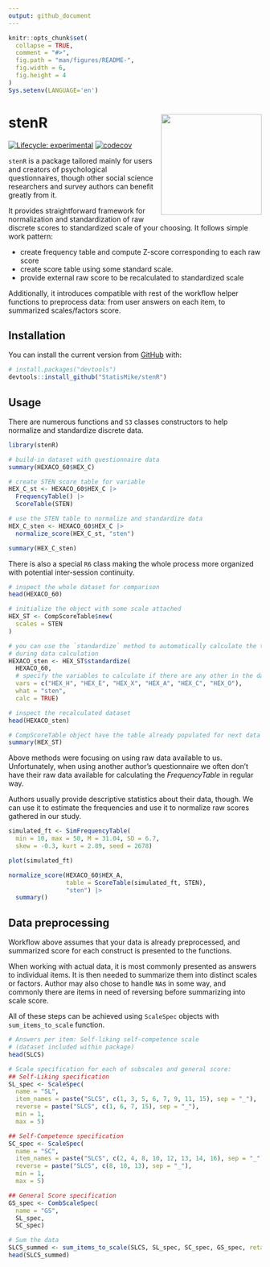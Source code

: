 ```yaml
---
output: github_document
---
```


<!-- README.md is generated from README.Rmd. Please edit that file -->

```r
knitr::opts_chunk$set(
  collapse = TRUE,
  comment = "#>",
  fig.path = "man/figures/README-",
  fig.width = 6,
  fig.height = 4
)
Sys.setenv(LANGUAGE='en')
```

# stenR <img src='man/figures/logo.png' align="right" width="200" style="float:right; width:200px !important;"/>

<!-- badges: start -->
[![Lifecycle: experimental](https://img.shields.io/badge/lifecycle-experimental-blue.svg)](https://lifecycle.r-lib.org/articles/stages.html#experimental)
[![codecov](https://codecov.io/gh/StatisMike/stenR/branch/master/graph/badge.svg?token=H62VR1J454)](https://codecov.io/gh/StatisMike/stenR)
<!-- badges: end -->

`stenR` is a package tailored mainly for users and creators of psychological questionnaires,
though other social science researchers and survey authors can benefit greatly
from it.

It provides straightforward framework for normalization and standardization
of raw discrete scores to standardized scale of your choosing. It follows simple
work pattern:

- create frequency table and compute Z-score corresponding to each raw score
- create score table using some standard scale.
- provide external raw score to be recalculated to standardized scale

Additionally, it introduces compatible with rest of the workflow helper
functions to preprocess data: from user answers on each item, to summarized
scales/factors score.

## Installation

You can install the current version from [GitHub](https://github.com/) with:

``` r
# install.packages("devtools")
devtools::install_github("StatisMike/stenR")
```

## Usage

There are numerous functions and `S3` classes constructors to help normalize
and standardize discrete data.

```r
library(stenR)

# build-in dataset with questionnaire data
summary(HEXACO_60$HEX_C)

# create STEN score table for variable
HEX_C_st <- HEXACO_60$HEX_C |>
  FrequencyTable() |>
  ScoreTable(STEN)

# use the STEN table to normalize and standardize data
HEX_C_sten <- HEXACO_60$HEX_C |>
  normalize_score(HEX_C_st, "sten")

summary(HEX_C_sten)
```

There is also a special `R6` class making the whole process more organized 
with potential inter-session continuity.

```r
# inspect the whole dataset for comparison
head(HEXACO_60)

# initialize the object with some scale attached
HEX_ST <- CompScoreTable$new(
  scales = STEN
)

# you can use the `standardize` method to automatically calculate the tables
# during data calculation
HEXACO_sten <- HEX_ST$standardize(
  HEXACO_60,
  # specify the variables to calculate if there are any other in the data.frame
  vars = c("HEX_H", "HEX_E", "HEX_X", "HEX_A", "HEX_C", "HEX_O"),
  what = "sten",
  calc = TRUE)

# inspect the recalculated dataset
head(HEXACO_sten)

# CompScoreTable object have the table already populated for next data input
summary(HEX_ST)
```

Above methods were focusing on using raw data available to us. Unfortunately,
when using another author's questionnaire we often don't have their raw data
available for calculating the *FrequencyTable* in regular way.

Authors usually provide descriptive statistics about their data, though.
We can use it to estimate the frequencies and use it to normalize raw scores
gathered in our study.

```r
simulated_ft <- SimFrequencyTable(
  min = 10, max = 50, M = 31.04, SD = 6.7, 
  skew = -0.3, kurt = 2.89, seed = 2678)

plot(simulated_ft)

normalize_score(HEXACO_60$HEX_A,
                table = ScoreTable(simulated_ft, STEN),
                "sten") |>
  summary()
```

## Data preprocessing

Workflow above assumes that your data is already preprocessed, and summarized
score for each construct is presented to the functions.

When working with actual data, it is most commonly presented as answers
to individual items. It is then needed to summarize them into distinct
scales or factors. Author may also chose to handle `NA`s in some way, and
commonly there are items in need of reversing before summarizing into scale score.

All of these steps can be achieved using `ScaleSpec` objects with `sum_items_to_scale` function.

```r
# Answers per item: Self-liking self-competence scale
# (dataset included within package)
head(SLCS)

# Scale specification for each of subscales and general score:
## Self-Liking specification
SL_spec <- ScaleSpec(
  name = "SL",
  item_names = paste("SLCS", c(1, 3, 5, 6, 7, 9, 11, 15), sep = "_"),
  reverse = paste("SLCS", c(1, 6, 7, 15), sep = "_"),
  min = 1,
  max = 5)

## Self-Competence specification
SC_spec <- ScaleSpec(
  name = "SC",
  item_names = paste("SLCS", c(2, 4, 8, 10, 12, 13, 14, 16), sep = "_"),
  reverse = paste("SLCS", c(8, 10, 13), sep = "_"),
  min = 1,
  max = 5)

## General Score specification
GS_spec <- CombScaleSpec(
  name = "GS",
  SL_spec,
  SC_spec)

# Sum the data
SLCS_summed <- sum_items_to_scale(SLCS, SL_spec, SC_spec, GS_spec, retain = c("user_id", "sex", "age"))
head(SLCS_summed)
```